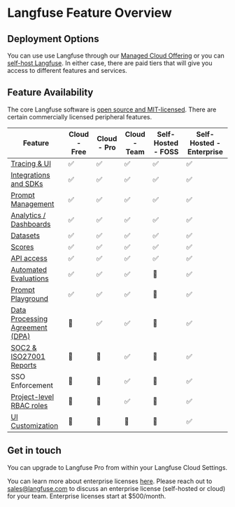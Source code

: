 # Langfuse Feature Overview

## Deployment Options

You can use use Langfuse through our [Managed Cloud Offering](https://cloud.langfuse.com) or you can [self-host Langfuse](/docs/deployment/self-host). In either case, there are paid tiers that will give you access to different features and services.

## Feature Availability

The core Langfuse software is [open source and MIT-licensed](/docs/open-source). There are certain commercially licensed peripheral features.

| Feature                                                 | Cloud - Free | Cloud - Pro | Cloud - Team | Self-Hosted - FOSS | Self-Hosted - Enterprise |
| ------------------------------------------------------- | ------------ | ----------- | ------------ | ------------------ | ------------------------ |
| [Tracing & UI](/docs/tracing)                           | ✅           | ✅          | ✅           | ✅                 | ✅                       |
| [Integrations and SDKs](/docs/tracing)                  | ✅           | ✅          | ✅           | ✅                 | ✅                       |
| [Prompt Management](/docs/prompts)                      | ✅           | ✅          | ✅           | ✅                 | ✅                       |
| [Analytics / Dashboards](/docs/analytics/overview)      | ✅           | ✅          | ✅           | ✅                 | ✅                       |
| [Datasets](/docs/datasets/overview)                     | ✅           | ✅          | ✅           | ✅                 | ✅                       |
| [Scores](/docs/scores/overview)                         | ✅           | ✅          | ✅           | ✅                 | ✅                       |
| [API access](/docs/query-traces)                        | ✅           | ✅          | ✅           | ✅                 | ✅                       |
| [Automated Evaluations](/docs/scores/model-based-evals) | ✅           | ✅          | ✅           | 🛑                 | ✅                       |
| [Prompt Playground](/docs/playground)                   | ✅           | ✅          | ✅           | 🛑                 | ✅                       |
| [Data Processing Agreement (DPA)](/security)            | 🛑           | ✅          | ✅           | 🛑                 | ✅                       |
| [SOC2 & ISO27001 Reports](/security)                    | 🛑           | 🛑          | ✅           | 🛑                 | ✅                       |
| SSO Enforcement                                         | 🛑           | 🛑          | ✅           | 🛑                 | ✅                       |
| [Project-level RBAC roles](/docs/rbac)                  | 🛑           | 🛑          | ✅           | 🛑                 | ✅                       |
| [UI Customization](/docs/deployment/self-host#ee)       | 🛑           | 🛑          | 🛑           | 🛑                 | ✅                       |

## Get in touch

You can upgrade to Langfuse Pro from within your Langfuse Cloud Settings.

You can learn more about enterprise licenses [here](/enterprise). Please reach out to sales@langfuse.com to discuss an enterprise license (self-hosted or cloud) for your team. Enterprise licenses start at $500/month.
